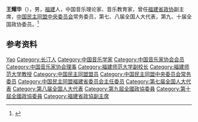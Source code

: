 {{Otheruses|other=名为王耀华的其他人物|王耀华}}

'''王耀华'''（{{bd|1942年|1月|}}），男，[[福建|福建]]人，中国音乐理论家、音乐教育家，曾任[[福建省政协|福建省政协]]副主席，[[中国民主同盟中央委员会|中国民主同盟中央委员会]]常务委员，第七、八届全国人大代表，第九、十届全国政协委员。<ref>{{Cite web|title=王耀华|url=http://www.fjwyw.com/subpage/xhcs/syljxh/mjfc/2012-09-28/859.html|accessdate=2020-07-07|work=福建文艺网}}</ref>

== 参考资料 ==
{{reflist}}

{{中国人物小作品}}
{{Navboxes 
| title  = 王耀华在[[中国民主同盟|中国民主同盟]]的职务
| list1  =
{{中国民主同盟第八届中央委员会}}
{{中国民主同盟第九届中央委员会}}
}}
{{Navboxes 
| title  = 王耀华在[[中国音乐家协会|中国音乐家协会]]的职务
| list1  =
{{中国音乐家协会第四届理事会}}
{{中国音乐家协会第七届理事会}}
}}

{{Authority control}}
{{DEFAULTSORT:Wang yaohua}}
[[Category:王姓|Yao]]
[[Category:长汀人|Category:长汀人]]
[[Category:中国音乐学家|Category:中国音乐学家]]
[[Category:中国音乐家协会会员|Category:中国音乐家协会会员]]
[[Category:中国音乐家协会理事|Category:中国音乐家协会理事]]
[[Category:福建师范大学副校长|Category:福建师范大学副校长]]
[[Category:福建师范大学教授|Category:福建师范大学教授]]
[[Category:中国民主同盟盟员|Category:中国民主同盟盟员]]
[[Category:中国民主同盟中央委员会常务委员|Category:中国民主同盟中央委员会常务委员]]
[[Category:中国民主同盟福建省委员会主任委员|Category:中国民主同盟福建省委员会主任委员]]
[[Category:第七届全国人大代表|Category:第七届全国人大代表]]
[[Category:第八届全国人大代表|Category:第八届全国人大代表]]
[[Category:第九屆全國政協委員|Category:第九屆全國政協委員]]
[[Category:第十屆全國政協委員|Category:第十屆全國政協委員]]
[[Category:福建省政協副主席|Category:福建省政協副主席]]